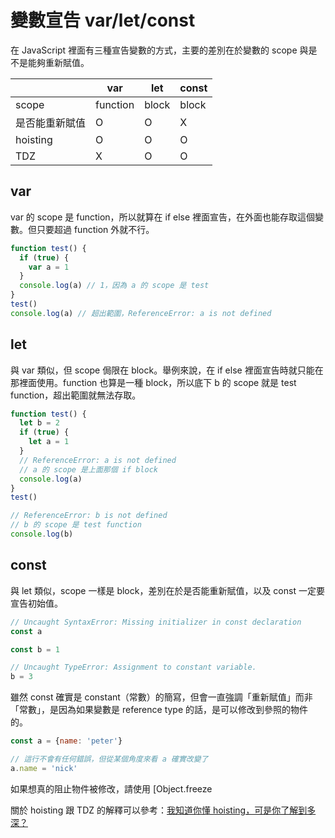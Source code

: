 # 變數宣告 var/let/const

在 JavaScript 裡面有三種宣告變數的方式，主要的差別在於變數的 scope 與是不是能夠重新賦值。

|  | var      | let   | const |
| -------- | -------- | ----- | ----- |
| scope    | function | block | block |
| 是否能重新賦值    | O | O | X |
| hoisting    | O | O | O |
| TDZ    | X | O | O |

## var

var 的 scope 是 function，所以就算在 if else 裡面宣告，在外面也能存取這個變數。但只要超過 function 外就不行。

```javascript live
function test() {
  if (true) {
    var a = 1
  }
  console.log(a) // 1，因為 a 的 scope 是 test
}
test()
console.log(a) // 超出範圍，ReferenceError: a is not defined
```

## let

與 var 類似，但 scope 侷限在 block。舉例來說，在 if else 裡面宣告時就只能在那裡面使用。function 也算是一種 block，所以底下 b 的 scope 就是 test function，超出範圍就無法存取。

``` js
function test() {
  let b = 2
  if (true) {
    let a = 1
  }
  // ReferenceError: a is not defined
  // a 的 scope 是上面那個 if block
  console.log(a)
}
test()

// ReferenceError: b is not defined
// b 的 scope 是 test function
console.log(b)
```

## const

與 let 類似，scope 一樣是 block，差別在於是否能重新賦值，以及 const 一定要宣告初始值。

``` js
// Uncaught SyntaxError: Missing initializer in const declaration
const a

const b = 1

// Uncaught TypeError: Assignment to constant variable.
b = 3
```

雖然 const 確實是 constant（常數）的簡寫，但會一直強調「重新賦值」而非「常數」，是因為如果變數是 reference type 的話，是可以修改到參照的物件的。

``` js
const a = {name: 'peter'}

// 這行不會有任何錯誤，但從某個角度來看 a 確實改變了
a.name = 'nick'
```

如果想真的阻止物件被修改，請使用 [Object.freeze

關於 hoisting 跟 TDZ 的解釋可以參考：[我知道你懂 hoisting，可是你了解到多深？](https://blog.huli.tw/2018/11/10/javascript-hoisting-and-tdz/)
